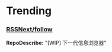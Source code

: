 
# Trending

### [RSSNext/follow](https://github.com/RSSNext/follow)
**RepoDescribe:** "[WIP] 下一代信息浏览器"
  